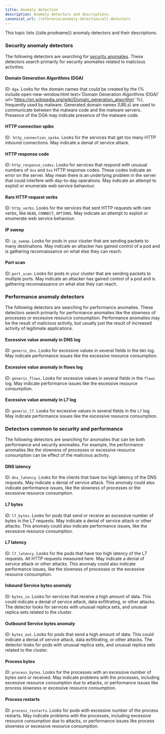 ```yaml
---
title: Anomaly detection 
description: Anomaly detectors and descriptions.
canonical_url: /reference/anomaly-detection/all-detectors
---
```


This topic lists {{site.prodname}} anomaly detectors and their descriptions.

### Security anomaly detectors 

The following detectors are searching for [security anomalies]({{site.baseurl}}/threat/security-anomalies). These detectors search primarily for security anomalies related to malicious activities. 

#### Domain Generation Algorithms (DGA)

ID: `dga`. Looks for the domain names that could be created by the {% include open-new-window.html text='Domain Generation Algorithms (DGA)' url='https://en.wikipedia.org/wiki/Domain_generation_algorithm' %}, frequently used by malware. Generated domain names (URLs) are used to communicate between the malware code and the malware servers. Presence of the DGA may indicate presence of the malware code.

#### HTTP connection spike

ID:` http_connection_spike`. Looks for the services that get too many HTTP inbound connections. May indicate a denial of service attack.

#### HTTP response code

ID: `http_response_codes`. Looks for services that respond with unusual numbers of `4xx` and `5xx` HTTP response codes. 
These codes indicate an error on the server. May mean there is an underlying problem in the server that could 
interfere with day-to-day operations. May indicate an attempt to exploit or enumerate web service behaviour.

#### Rare HTTP request verbs

ID: `http_verbs`. Looks for the services that sent HTTP requests with rare verbs, like `HEAD`, `CONNECT`, `OPTIONS`. 
May indicate an attempt to exploit or enumerate web service behaviour.

#### IP sweep

ID: `ip_sweep`. Looks for pods in your cluster that are sending packets to many destinations. 
May indicate an attacker has gained control of a pod and is gathering reconnaissance on what else they can reach.

#### Port scan

ID: `port_scan`. Looks for pods in your cluster that are sending packets to multiple ports. 
May indicate an attacker has gained control of a pod and is gathering reconnaissance on what else they can reach.

### Performance anomaly detectors 

The following detectors are searching for performance anomalies. These detectors search primarily for performance anomalies like the slowness of processes or excessive resource consumption. Performance anomalies may be the result of malicious activity, but usually just the result of increased activity of legitimate applications.

#### Excessive value anomaly in DNS log

ID: `generic_dns`. Looks for excessive values in several fields in the `DNS` log. May indicate performance 
issues like the excessive resource consumption.

#### Excessive value anomaly in flows log

ID: `generic_flows`. Looks for excessive values in several fields in the `flows` log. May indicate performance 
issues like the excessive resource consumption.

#### Excessive value anomaly in L7 log

ID: `generic_l7`. Looks for excessive values in several fields in the `L7` log. May indicate performance 
issues like the excessive resource consumption.

### Detectors common to security and performance

The following detectors are searching for anomalies that can be both 
performance and security anomalies. For example, the performance anomalies like the slowness of processes or excessive resource consumption can be effect of the
malicious activity.

#### DNS latency

ID: `dns_latency`. Looks for the clients that have too high latency of the DNS requests. May indicate a denial of service attack. 
This anomaly could also indicate performance issues, like the slowness of processes or the excessive resource consumption.

#### L7 bytes   

ID: `l7_bytes`. Looks for pods that send or receive an excessive number of bytes in the L7 requests. 
May indicate a denial of service attack or other attacks. This anomaly could also indicate performance issues, like the excessive resource consumption.  

#### L7 latency

ID: `l7_latency`. Looks for the pods that have too high latency of the L7 requests. All HTTP requests measured here. 
May indicate a denial of service attack or other attacks. This anomaly could also indicate performance issues, 
like the slowness of processes or the excessive resource consumption.

#### Inbound Service bytes anomaly

ID: `bytes_in`. Looks for services that receive a high amount of data. This could indicate a denial of service attack, data exfiltrating, or other attacks. The detector looks for services with unusual replica sets, and unusual replica sets related to the cluster.

#### Outbound Service bytes anomaly

ID: `bytes_out`. Looks for pods that send a high amount of data. This could indicate a denial of service attack, data exfiltrating, or other attacks. The detector looks for pods with unusual replica sets, and unusual replica sets related to the cluster.

#### Process bytes
ID: `process_bytes`. Looks for the processes with an excessive number of bytes sent or received. May indicate problems with the processes, including excessive resource consumption due to attacks, or performance issues like process slowness or excessive resource consumption.

#### Process restarts

ID: `process_restarts`. Looks for pods with excessive number of the process restarts. May indicate problems with 
the processes, including excessive resource consumption due to attacks, or performance issues like process slowness 
or excessive resource consumption.

